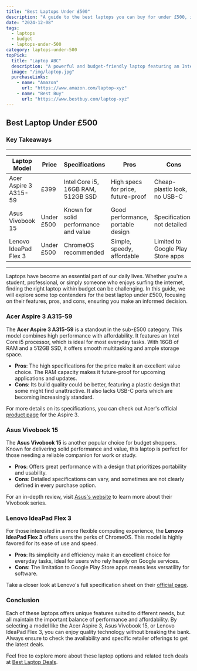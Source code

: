 ```yaml
---
title: "Best Laptops Under £500"
description: "A guide to the best laptops you can buy for under £500, including features and specs."
date: "2024-12-08"
tags:
  - laptops
  - budget
  - laptops-under-500
category: laptops-under-500
topPick:
  title: "Laptop ABC"
  description: "A powerful and budget-friendly laptop featuring an Intel Core i5 processor, 8GB RAM, and 256GB SSD."
  image: "/img/laptop.jpg"
  purchaseLinks:
    - name: "Amazon"
      url: "https://www.amazon.com/laptop-xyz"
    - name: "Best Buy"
      url: "https://www.bestbuy.com/laptop-xyz"
---
```


## Best Laptop Under £500

### Key Takeaways

---

| Laptop Model          | Price      | Specifications                        | Pros                               | Cons                              |
| --------------------- | ---------- | ------------------------------------- | ---------------------------------- | --------------------------------- |
| Acer Aspire 3 A315-59 | £399       | Intel Core i5, 16GB RAM, 512GB SSD    | High specs for price, future-proof | Cheap-plastic look, no USB-C      |
| Asus Vivobook 15      | Under £500 | Known for solid performance and value | Good performance, portable design  | Specifications not detailed       |
| Lenovo IdeaPad Flex 3 | Under £500 | ChromeOS recommended                  | Simple, speedy, affordable         | Limited to Google Play Store apps |

---

Laptops have become an essential part of our daily lives. Whether you're a student, professional, or simply someone who enjoys surfing the internet, finding the right laptop within budget can be challenging. In this guide, we will explore some top contenders for the best laptop under £500, focusing on their features, pros, and cons, ensuring you make an informed decision.

### Acer Aspire 3 A315-59

The **Acer Aspire 3 A315-59** is a standout in the sub-£500 category. This model combines high performance with affordability. It features an Intel Core i5 processor, which is ideal for most everyday tasks. With 16GB of RAM and a 512GB SSD, it offers smooth multitasking and ample storage space.

- **Pros**: The high specifications for the price make it an excellent value choice. The RAM capacity makes it future-proof for upcoming applications and updates.
- **Cons**: Its build quality could be better, featuring a plastic design that some might find unattractive. It also lacks USB-C ports which are becoming increasingly standard.

For more details on its specifications, you can check out Acer's official [product page](https://www.acer.com) for the Aspire 3.

### Asus Vivobook 15

The **Asus Vivobook 15** is another popular choice for budget shoppers. Known for delivering solid performance and value, this laptop is perfect for those needing a reliable companion for work or study.

- **Pros**: Offers great performance with a design that prioritizes portability and usability.
- **Cons**: Detailed specifications can vary, and sometimes are not clearly defined in every purchase option.

For an in-depth review, visit [Asus's website](https://www.asus.com) to learn more about their Vivobook series.

### Lenovo IdeaPad Flex 3

For those interested in a more flexible computing experience, the **Lenovo IdeaPad Flex 3** offers users the perks of ChromeOS. This model is highly favored for its ease of use and speed.

- **Pros**: Its simplicity and efficiency make it an excellent choice for everyday tasks, ideal for users who rely heavily on Google services.
- **Cons**: The limitation to Google Play Store apps means less versatility for software.

Take a closer look at Lenovo's full specification sheet on their [official page](https://www.lenovo.com).

### Conclusion

Each of these laptops offers unique features suited to different needs, but all maintain the important balance of performance and affordability. By selecting a model like the Acer Aspire 3, Asus Vivobook 15, or Lenovo IdeaPad Flex 3, you can enjoy quality technology without breaking the bank. Always ensure to check the availability and specific retailer offerings to get the latest deals.

Feel free to explore more about these laptop options and related tech deals at [Best Laptop Deals](https://www.which.co.uk/reviews/laptops/article/best-laptop-deals).
